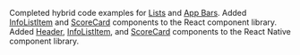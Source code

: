 Completed hybrid code examples for [Lists](/patterns/lists) and [App Bars](/patterns/appbar). Added [InfoListItem](https://github.com/pxblue/react-component-library/blob/dev/docs/InfoListItem.md) and [ScoreCard](https://github.com/pxblue/react-component-library/blob/dev/docs/ScoreCard.md) components to the React component library. Added [Header](https://github.com/pxblue/react-native-component-library/blob/dev/docs/header.md), [InfoListItem](https://github.com/pxblue/react-native-component-library/blob/dev/docs/infoListItem.md), and [ScoreCard](https://github.com/pxblue/react-native-component-library/blob/dev/docs/scoreCard.md) components to the React Native component library.